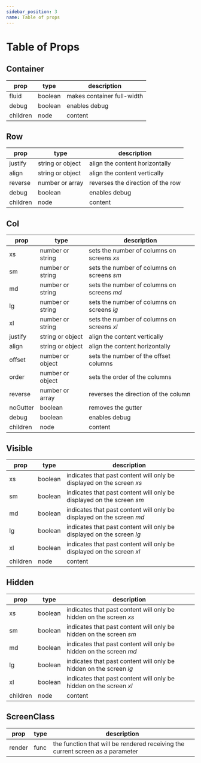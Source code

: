 ```yaml
---
sidebar_position: 3
name: Table of props
---
```


# Table of Props

## Container

| prop     | type    | description                |
| -------- | ------- | -------------------------- |
| fluid    | boolean | makes container full-width |
| debug    | boolean | enables debug              |
| children | node    | content                    |

## Row

| prop     | type             | description                       |
| -------- | ---------------- | --------------------------------- |
| justify  | string or object | align the content horizontally    |
| align    | string or object | align the content vertically      |
| reverse  | number or array  | reverses the direction of the row |
| debug    | boolean          | enables debug                     |
| children | node             | content                           |

## Col

| prop     | type             | description                                |
| -------- | ---------------- | ------------------------------------------ |
| xs       | number or string | sets the number of columns on screens _xs_ |
| sm       | number or string | sets the number of columns on screens _sm_ |
| md       | number or string | sets the number of columns on screens _md_ |
| lg       | number or string | sets the number of columns on screens _lg_ |
| xl       | number or string | sets the number of columns on screens _xl_ |
| justify  | string or object | align the content vertically               |
| align    | string or object | align the content horizontally             |
| offset   | number or object | sets the number of the offset columns      |
| order    | number or object | sets the order of the columns              |
| reverse  | number or array  | reverses the direction of the column       |
| noGutter | boolean          | removes the gutter                         |
| debug    | boolean          | enables debug                              |
| children | node             | content                                    |

## Visible

| prop     | type    | description                                                           |
| -------- | ------- | --------------------------------------------------------------------- |
| xs       | boolean | indicates that past content will only be displayed on the screen _xs_ |
| sm       | boolean | indicates that past content will only be displayed on the screen _sm_ |
| md       | boolean | indicates that past content will only be displayed on the screen _md_ |
| lg       | boolean | indicates that past content will only be displayed on the screen _lg_ |
| xl       | boolean | indicates that past content will only be displayed on the screen _xl_ |
| children | node    | content                                                               |

## Hidden

| prop     | type    | description                                                        |
| -------- | ------- | ------------------------------------------------------------------ |
| xs       | boolean | indicates that past content will only be hidden on the screen _xs_ |
| sm       | boolean | indicates that past content will only be hidden on the screen _sm_ |
| md       | boolean | indicates that past content will only be hidden on the screen _md_ |
| lg       | boolean | indicates that past content will only be hidden on the screen _lg_ |
| xl       | boolean | indicates that past content will only be hidden on the screen _xl_ |
| children | node    | content                                                            |

## ScreenClass

| prop   | type | description                                                                    |
| ------ | ---- | ------------------------------------------------------------------------------ |
| render | func | the function that will be rendered receiving the current screen as a parameter |
